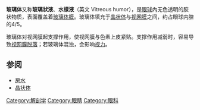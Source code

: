 {{Infobox anatomy
| Name        = 玻璃体
| Latin       = humor vitreus
| Greek       = 
| GraySubject = 
| GrayPage    = 
| Image       = Schematic diagram of the human eye en.svg
| Caption     = [[人眼|人眼]]的示意图。
| Width       = 
| Image2      = 
| Caption2    = 
| ImageMap    = 
| MapCaption  = 
| Precursor   = 
| System      = 
| Artery      = 
| Vein        = 
| Nerve       = 
| Lymph       = 
| MeshName    = 
| MeshNumber  = 
| Code        = 
| Dorlands    = 
| DorlandsID  = 
}}
'''玻璃体'''又称'''玻璃狀液'''、'''水樣液'''（英文 Vitreous humor），是[[眼球|眼球]]內无色透明的胶状物质，表面覆盖着[[玻璃体膜|玻璃体膜]]。玻璃体填充于[[晶状体|晶状体]]与[[视网膜|视网膜]]之间，约占眼球内腔的4/5。

玻璃体对视网膜起支撑作用，使视网膜与色素上皮紧贴。支撑作用减弱时，容易导致[[视网膜脱落|视网膜脱落]]；若玻璃体混浊，会影响[[视力|视力]]。

== 参阅 ==
*[[房水|房水]]
*[[晶状体|晶状体]]

{{Biology-stub}}
{{Eye anatomy}}

{{Authority control}}
[[Category:解剖学|Category:解剖学]]
[[Category:眼睛|Category:眼睛]]
[[Category:眼科|Category:眼科]]